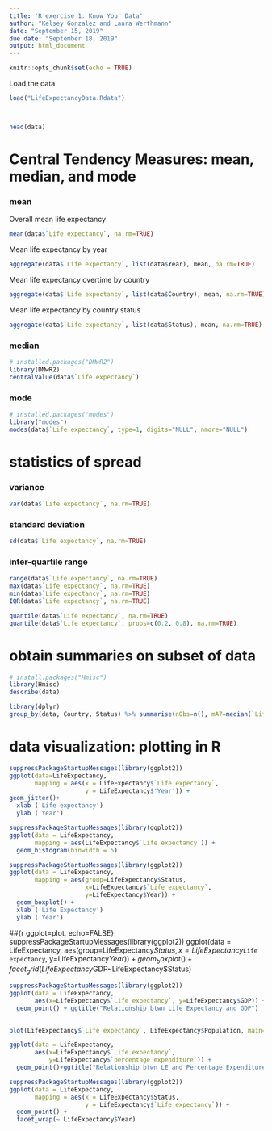 ```yaml
---
title: 'R exercise 1: Know Your Data'
author: "Kelsey Gonzalez and Laura Werthmann"
date: "September 15, 2019"
due date: "September 18, 2019"
output: html_document
---
```


```r
knitr::opts_chunk$set(echo = TRUE)


```

Load the data 
```r
load("LifeExpectancyData.Rdata")



head(data)

```
 


# Central Tendency Measures: mean, median, and mode
### mean
Overall mean life expectancy 
```r
mean(data$`Life expectancy`, na.rm=TRUE)
```
Mean life expectancy by year
```r
aggregate(data$`Life expectancy`, list(data$Year), mean, na.rm=TRUE)

```

Mean life expectancy overtime by country
```r
aggregate(data$`Life expectancy`, list(data$Country), mean, na.rm=TRUE)

```

Mean life expectancy by country status
```r
aggregate(data$`Life expectancy`, list(data$Status), mean, na.rm=TRUE)

```


### median
```r
# installed.packages("DMwR2")
library(DMwR2)
centralValue(data$`Life expectancy`)

```


### mode
```r

# installed.packages("modes")
library("modes")
modes(data$`Life expectancy`, type=1, digits="NULL", nmore="NULL")

```



# statistics of spread

### variance
```r
var(data$`Life expectancy`, na.rm=TRUE)
```

### standard deviation
```r
sd(data$`Life expectancy`, na.rm=TRUE)

```
  
### inter-quartile range
```r
range(data$`Life expectancy`, na.rm=TRUE)
max(data$`Life expectancy`, na.rm=TRUE)
min(data$`Life expectancy`, na.rm=TRUE)
IQR(data$`Life expectancy`, na.rm=TRUE)
```

```r
quantile(data$`Life expectancy`, na.rm=TRUE)
quantile(data$`Life expectancy`, probs=c(0.2, 0.8), na.rm=TRUE)
```

# obtain summaries on subset of data


```r
# install.packages("Hmisc")
library(Hmisc)
describe(data)

```

```r
library(dplyr)
group_by(data, Country, Status) %>% summarise(nObs=n(), mA7=median(`Life expectancy`))


```

# data visualization: plotting in R

```r
suppressPackageStartupMessages(library(ggplot2))
ggplot(data=LifeExpectancy,
       mapping = aes(x = LifeExpectancy$`Life expectancy`, 
                     y = LifeExpectancy$'Year')) +
geom_jitter()+
  xlab ('Life expectancy')
  ylab ('Year')
```



```r
suppressPackageStartupMessages(library(ggplot2))
ggplot(data = LifeExpectancy,
       mapping = aes(LifeExpectancy$`Life expectancy`)) +
  geom_histogram(binwidth = 5)

```


```r
suppressPackageStartupMessages(library(ggplot2))
ggplot(data = LifeExpectancy,
       mapping = aes(group=LifeExpectancy$Status,
                     x=LifeExpectancy$`Life expectancy`,
                     y=LifeExpectancy$Year)) +
  geom_boxplot() +
  xlab ('Life Expectancy')
  ylab ('Year')
```

##{r ggplot=plot, echo=FALSE}
suppressPackageStartupMessages(library(ggplot2))
ggplot(data = LifeExpectancy,
       aes(group=LifeExpectancy$Status,
           x=LifeExpectancy$`Life expectancy`,
           y=LifeExpectancy$Year)) +
  geom_boxplot() + facet_grid(LifeExpectancy$GDP~LifeExpectancy$Status)
  
  
```r
suppressPackageStartupMessages(library(ggplot2))
ggplot(data = LifeExpectancy,
       aes(x=LifeExpectancy$`Life expectancy`, y=LifeExpectancy$GDP)) +
  geom_point() + ggtitle("Relationship btwn Life Expectancy and GDP")
  

```


```r
plot(LifeExpectancy$`Life expectancy`, LifeExpectancy$Population, main="Relationship btwn Life Expectancy and Population")

```

```r
ggplot(data = LifeExpectancy,
       aes(x=LifeExpectancy$`Life expectancy`,
           y=LifeExpectancy$`percentage expenditure`)) +
  geom_point()+ggtitle("Relationship btwn LE and Percentage Expenditure") +facet_grid(.~LifeExpectancy$Status)
```

```r
suppressPackageStartupMessages(library(ggplot2))
ggplot(data = LifeExpectancy,
       mapping = aes(x = LifeExpectancy$Status,
                     y = LifeExpectancy$`Life expectancy`)) +
  geom_point() +
  facet_wrap(~ LifeExpectancy$Year)
```


```r

```


```r

```
